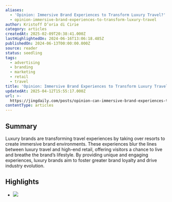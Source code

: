 ```yaml
---
aliases:
  - 'Opinion: Immersive Brand Experiences to Transform Luxury Travel?'
  - opinion-immersive-brand-experiences-to-transform-luxury-travel
author: Kristoff D’oria di Cirie
category: articles
createdAt: 2025-02-09T20:38:41.000Z
lastHighlightedOn: 2024-06-16T13:06:18.485Z
publishedOn: 2024-06-13T00:00:00.000Z
source: reader
status: seedling
tags:
  - advertising
  - branding
  - marketing
  - retail
  - travel
title: 'Opinion: Immersive Brand Experiences to Transform Luxury Travel?'
updatedAt: 2025-04-12T15:55:17.000Z
url: >-
  https://jingdaily.com/posts/opinion-can-immersive-brand-experiences-transform-luxury-travel
contentType: articles
---
```

## Summary

Luxury brands are transforming travel experiences by taking over resorts to create immersive brand environments. These experiences blur the lines between luxury travel and high-end retail, offering visitors a chance to live and breathe the brand’s lifestyle. By providing unique and engaging experiences, luxury brands aim to foster greater brand loyalty and drive industry evolution.

## Highlights

- ![](https://jingdaily.com/_next/image?url=https%3A%2F%2Fcdn.sanity.io%2Fimages%2Ff8lauh0h%2Fproduction%2F66f0e3e5b0e1138c90effeee83c6b36a445c166c-5325x2995.jpg%3Ffit%3Dmax%26auto%3Dformat&w=3840&q=90)
